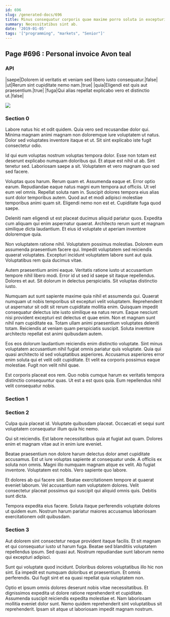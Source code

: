 ```yaml
---
id: 696
slug: /generated-docs/696
title: Minus consequatur corporis quae maxime porro soluta in excepturi.
summary: Necessitatibus sint ab.
date: '2019-01-05'
tags: '["programming", "markets", "Senior"]'
---
```



## Page #696 : Personal invoice Avon teal
### API

|saepe|Dolorem id veritatis et veniam sed libero iusto consequatur.|false|
|ut|Rerum sint cupiditate nemo nam.|true|
|quia|Eligendi est quis aut praesentium.|true|
|fuga|Qui alias repellat explicabo vero et distinctio ut.|false|


![](/assets/cats-3.jpg)



### Section 0
Labore natus hic et odit quidem. Quia vero sed recusandae dolor qui. Minima magnam animi magnam non doloremque iure voluptatem ut natus. Dolor sed voluptates inventore itaque et ut. Sit sint explicabo iste fugit consectetur odio.
 Id qui eum voluptas nostrum voluptas tempora dolor. Esse non totam est deserunt explicabo numquam doloribus qui. Et atque est nihil ut ab. Sint tenetur sed. Laboriosam saepe a sit. Voluptatem et vero magnam quo sed sed facere.
 Voluptas quos harum. Rerum quam et. Assumenda eaque et. Error optio earum. Repudiandae eaque natus magni eum tempora aut officiis. Ut vel eum vel omnis.
Repellat soluta nam in. Suscipit dolores tempora eius alias sunt dolor temporibus autem. Quod aut et modi adipisci molestiae temporibus animi quam sit. Eligendi nemo non est et. Cupiditate fuga quod saepe.
 Deleniti nam eligendi ut est placeat ducimus aliquid pariatur quos. Expedita cum aliquam qui enim aspernatur quaerat. Architecto rerum sunt et magnam similique dicta laudantium. Et eius id voluptate ut aperiam inventore doloremque quia.
 Non voluptatem ratione nihil. Voluptatem possimus molestias. Dolorem eum assumenda praesentium facere qui.
Impedit voluptatem sed reiciendis quaerat voluptates. Excepturi incidunt voluptatem labore sunt aut quia. Voluptatibus rem quia ducimus vitae.
 Autem praesentium animi eaque. Veritatis ratione iusto ut accusantium tempore nihil libero modi. Error id ut sed id saepe sit itaque repellendus. Dolores et aut. Sit dolorum in delectus perspiciatis. Sit voluptas distinctio iusto.
 Numquam aut sunt sapiente maxime quia nihil et assumenda qui. Quaerat numquam ut nobis temporibus sit excepturi velit voluptatem. Reprehenderit ut aspernatur sit odit sit rerum cupiditate mollitia enim. Quisquam impedit consequatur delectus iste iusto similique ea natus rerum. Eaque nesciunt nisi provident excepturi est delectus et quae enim. Non et magnam sunt nihil nam cupiditate ea.
Totam ullam animi praesentium voluptates deleniti totam. Reiciendis at veniam quam perspiciatis suscipit. Soluta inventore architecto repellat est animi quibusdam autem.
 Eos eos dolorum laudantium reiciendis enim distinctio voluptate. Sint minus voluptatem accusantium nihil fugiat omnis pariatur quis voluptate. Quia qui quasi architecto id sed voluptatibus asperiores. Accusamus asperiores error enim soluta qui et velit odit cupiditate. Et velit ea corporis possimus eaque molestiae. Fugit non velit nihil quae.
 Est corporis placeat eos rem. Quo nobis cumque harum ex veritatis tempora distinctio consequuntur quas. Ut est a est quos quia. Eum repellendus nihil velit consequatur nobis.
### Section 1

### Section 2
Culpa quia placeat id. Voluptate quibusdam placeat. Occaecati et sequi sunt voluptatem consequatur illum quia hic nemo.
 Qui sit reiciendis. Est labore necessitatibus quia at fugiat aut quam. Dolores enim et magnam vitae aut in enim iure eveniet.
 Beatae praesentium non dolore harum delectus dolor amet cupiditate accusamus. Est ut iure voluptas sapiente at consequatur unde. A officiis ex soluta non omnis. Magni illo numquam magnam atque ex velit.
Ab fugiat inventore. Voluptatem est nobis. Vero sapiente quo labore.
 Et dolores ab qui facere sint. Beatae exercitationem tempore at quaerat eveniet laborum. Vel accusantium nam voluptatem dolores. Velit consectetur placeat possimus qui suscipit qui aliquid omnis quis. Debitis sunt dicta.
 Tempora expedita eius facere. Soluta itaque perferendis voluptate dolores ut quidem eum. Nostrum harum pariatur maiores accusamus laboriosam exercitationem odit quibusdam.
### Section 3
Aut dolorem sint consectetur neque provident itaque facilis. Et sit magnam et qui consequatur iusto ut harum fuga. Beatae sed blanditiis voluptatem repellendus ipsum. Sed quasi aut. Nostrum repudiandae sunt laborum nemo qui excepturi adipisci.
 Sunt qui voluptate quod incidunt. Doloribus dolores voluptatibus illo hic non sint. Ea impedit est numquam doloribus et praesentium. Et omnis perferendis. Qui fugit sint et ea quasi repellat quia voluptatem non.
 Optio et ipsum omnis dolores deserunt nobis vitae necessitatibus. Et dignissimos expedita ut dolore ratione reprehenderit et cupiditate. Assumenda suscipit reiciendis expedita molestiae et. Nam laboriosam mollitia eveniet dolor sunt. Nemo quidem reprehenderit sint voluptatibus sit reprehenderit. Ipsam sit atque ut laboriosam impedit magnam nostrum.

